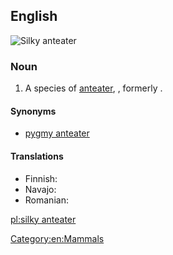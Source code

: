 ==English==
[[Image:Silky anteater.jpg|thumb|Silky anteater]]
{{wikipedia}}
{{wikispecies|Cyclopes didactylus}}
===Noun===
{{en-noun|head=[[silky]] [[anteater]]}}

# A species of [[anteater]], {{taxlink|Cyclopes didactylus|species}}, formerly {{taxlink|Myrmecophaga didactyla|species}}.

====Synonyms====
* [[pygmy anteater]]

====Translations====
{{trans-top|Cyclopes didactylus}}
* Finnish: {{t|fi|pikkumuurahaiskarhu}}
* Navajo: {{t|nv|wóláchííʼ yildeełíchilí}}
* Romanian: {{t|ro|furnicar pitic|m}}
{{trans-bottom}}

[[Category:en:Mammals]]

[[pl:silky anteater]]